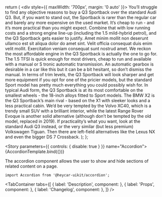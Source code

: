 

<!-- Meta -->

<Meta title="Components/Accordion" component={Accordion} />

  return (
    <div style={{ maxWidth: '700px', margin: '0 auto' }}>
      <Accordion
        open
        title="Amet minim mollit non deserunt ullamco est sit aliqua dolor do amet sint. Velit officia consequat duis enim velit mollit"
      >
        You’ll struggle to find any objective reasons to buy a Q3 Sportback over
        the standard Audi Q3. But, if you want to stand out, the Sportback is
        rarer than the regular car and barely any more expensive on the used
        market. It’s cheap to run - and it’s more practical than you might
        expect. Combine that with low running costs and a strong engine line-up
        (including the 1.5 mild-hybrid petrol), and the Q3 Sportback gets easier
        to justify.
      </Accordion>
      <Accordion disabled title="Example of disabled accordion">
        Amet minim mollit non deserunt ullamco est sit aliqua dolor do amet
        sint. Velit officia consequat duis enim velit mollit. Exercitation
        veniam consequat sunt nostrud amet.
      </Accordion>
      <Accordion title="What’s the best Audi Q3 Sportback model/engine to choose">
        We reckon the most affordable engine in the Q3 Sportback is actually the
        one to go for. The 1.5 TFSI is quick enough for most drivers, cheap to
        run and available with a manual or S tronic automatic transmission. An
        automatic gearbox is desirable in a car like this but it can be a bit
        hesitant, so don’t dismiss the manual. In terms of trim levels, the Q3
        Sportback will look sharper and get more equipment if you opt for one of
        the pricier models, but the standard Sport model has pretty much
        everything you could possibly wish for. In typical Audi form, the Q3
        Sportback is at its most comfortable on the smallest wheels - the
        18-inch alloys fitted to Sport models.
      </Accordion>
      <Accordion title="What other cars are similar to the Audi Q3 Sportback?">
        The BMW X2 is the Q3 Sportback’s main rival - based on the X1 with
        sleeker looks and a less practical cabin. We’d be very tempted by the
        Volvo XC40, which is a trendy small SUV with a brilliant interior, while
        the latest Range Rover Evoque is another solid alternative (although
        don’t be tempted by the old model, replaced in 2019). If practicality’s
        what you want, look at the standard Audi Q3 instead, or the very similar
        (but less premium) Volkswagen Tiguan. Then there are left-field
        alternatives like the Lexus NX and even the bigger DS 7 Crossback.
      </Accordion>
    </div>
  );
};

<!-- Canvas -->

<Story parameters={{ controls: { disable: true } }} name="Accordion">
  {AccordionTemplate.bind({})}
</Story>

<!-- Docs -->

<ComponentHeader
  name="Accordion"
  version={version}
  stage={3}
  design="https://www.figma.com/file/rrvkvQEoVTOHa7MzyKSaoz/OTP-Global-Design-System?node-id=4289%3A100591"
/>

The accordion component allows the user to show and hide sections of related content on a page.

```tsx
import Accordion from '@heycar-uikit/accordion';
```

<!-- Description -->

<TabContainer
  tabs={[
    { label: 'Description', component: <Description /> },
    { label: 'Props', component: <Props of={Accordion} /> },
    { label: 'Changelog', component: <Changelog /> },
  ]}
/>
